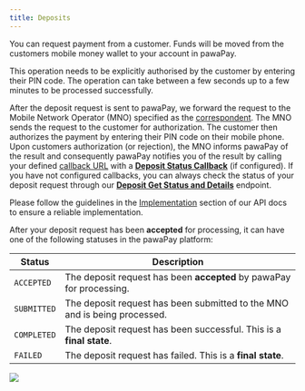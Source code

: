 ```yaml
---
title: Deposits
---
```


You can request payment from a customer. Funds will be moved from the customers mobile money wallet to your account in pawaPay.

This operation needs to be explicitly authorised by the customer by entering their PIN code. 
The operation can take between a few seconds up to a few minutes to be processed successfully.

After the deposit request is sent to pawaPay, we forward the request to the Mobile Network Operator (MNO) specified as the [correspondent](/using_the_api#correspondents).
The MNO sends the request to the customer for authorization. 
The customer then authorizes the payment by entering their PIN code on their mobile phone. 
Upon customers authorization (or rejection), the MNO informs pawaPay of the result and consequently pawaPay notifies you of the result by calling your defined [callback URL](/using_the_api#callback-urls) with a **[Deposit Status Callback](/v1/api-reference/deposits/deposit-callback)** (if configured). 
If you have not configured callbacks, you can always check the status of your deposit request through our **[Deposit Get Status and Details](/v1/api-reference/deposits/check-deposit-status)** endpoint.

<Tip>Please follow the guidelines in the [Implementation](/implementation) section of our API docs to ensure a reliable implementation.</Tip>

After your deposit request has been **accepted** for processing, it can have one of the following statuses in the pawaPay platform:

Status | Description
-------|------------
`ACCEPTED` | The deposit request has been **accepted** by pawaPay for processing.
`SUBMITTED` | The deposit request has been submitted to the MNO and is being processed.
`COMPLETED` | The deposit request has been successful. This is a **final state**.
`FAILED` | The deposit request has failed. This is a **final state**.

<Frame>
    <img class="screenshot" src="/images/deposit_flow.jpg" />
</Frame>
